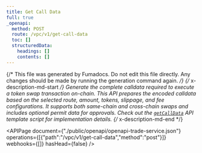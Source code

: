 ```yaml
---
title: Get Call Data
full: true
_openapi:
  method: POST
  route: /vpc/v1/get-call-data
  toc: []
  structuredData:
    headings: []
    contents: []
---
```


{/* This file was generated by Fumadocs. Do not edit this file directly. Any changes should be made by running the generation command again. */}
{/* x-description-md-start */}
Generate the complete calldata required to execute a token swap transaction on-chain. This API prepares the encoded calldata based on the selected route, amount, tokens, slippage, and fee configurations. It supports both same-chain and cross-chain swaps and includes optional permit data for approvals. Check out the [`getCallData`](https://github.com/okto-hq/okto-sdkv2-trade-service-template-app/tree/main/src/api) API template script for implementation details.
{/* x-description-md-end */}

<APIPage document={"./public/openapi/openapi-trade-service.json"} operations={[{"path":"/vpc/v1/get-call-data","method":"post"}]} webhooks={[]} hasHead={false} />
